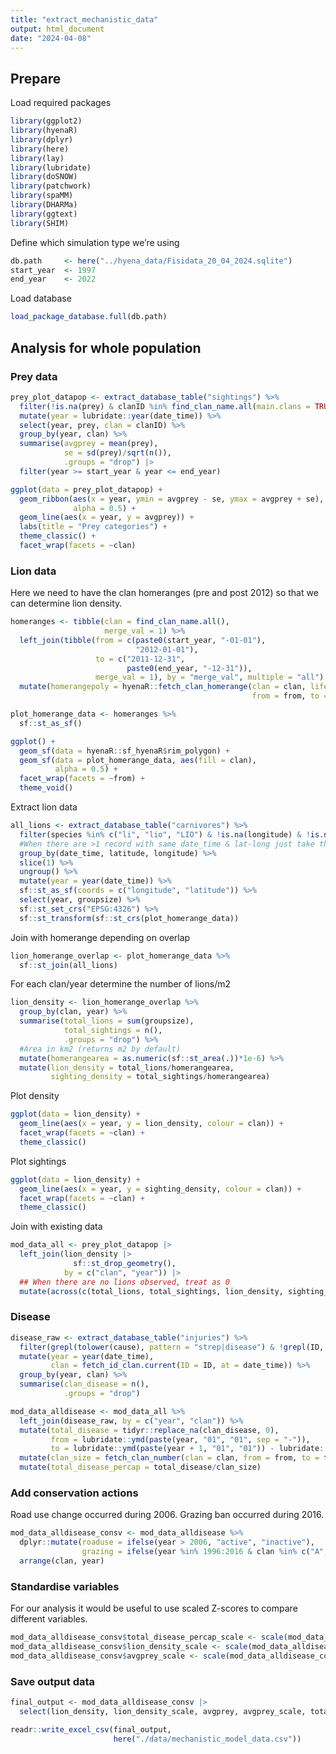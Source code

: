 ```yaml
---
title: "extract_mechanistic_data"
output: html_document
date: "2024-04-08"
---
```


## Prepare

Load required packages

```r
library(ggplot2)
library(hyenaR)
library(dplyr)
library(here)
library(lay)
library(lubridate)
library(doSNOW)
library(patchwork)
library(spaMM)
library(DHARMa)
library(ggtext)
library(SHIM)
```

Define which simulation type we're using

```r
db.path     <- here("../hyena_data/Fisidata_20_04_2024.sqlite")
start_year  <- 1997
end_year    <- 2022
```

Load database

```r
load_package_database.full(db.path)
```


## Analysis for whole population

### Prey data

```r
prey_plot_datapop <- extract_database_table("sightings") %>% 
  filter(!is.na(prey) & clanID %in% find_clan_name.all(main.clans = TRUE)) %>% 
  mutate(year = lubridate::year(date_time)) %>% 
  select(year, prey, clan = clanID) %>% 
  group_by(year, clan) %>% 
  summarise(avgprey = mean(prey),
            se = sd(prey)/sqrt(n()),
            .groups = "drop") |> 
  filter(year >= start_year & year <= end_year)
```

```r
ggplot(data = prey_plot_datapop) +
  geom_ribbon(aes(x = year, ymin = avgprey - se, ymax = avgprey + se),
              alpha = 0.5) +
  geom_line(aes(x = year, y = avgprey)) +
  labs(title = "Prey categories") +
  theme_classic() +
  facet_wrap(facets = ~clan)
```

### Lion data

Here we need to have the clan homeranges (pre and post 2012) so that we can determine lion density.

```r
homeranges <- tibble(clan = find_clan_name.all(),
                     merge_val = 1) %>% 
  left_join(tibble(from = c(paste0(start_year, "-01-01"),
                            "2012-01-01"),
                   to = c("2011-12-31",
                          paste0(end_year, "-12-31")),
                   merge_val = 1), by = "merge_val", multiple = "all") %>% 
  mutate(homerangepoly = hyenaR::fetch_clan_homerange(clan = clan, lifestage = "adult", sex = "female",
                                                      from = from, to = to, hr.args = list(levels = 0.95)))

plot_homerange_data <- homeranges %>% 
  sf::st_as_sf()

ggplot() +
  geom_sf(data = hyenaR::sf_hyenaR$rim_polygon) +
  geom_sf(data = plot_homerange_data, aes(fill = clan),
          alpha = 0.5) +
  facet_wrap(facets = ~from) +
  theme_void()
```

Extract lion data

```r
all_lions <- extract_database_table("carnivores") %>% 
  filter(species %in% c("li", "lio", "LIO") & !is.na(longitude) & !is.na(latitude)) %>% 
  #When there are >1 record with same date_time & lat-long just take the first (these are duplicates which are already recorded in group size)
  group_by(date_time, latitude, longitude) %>% 
  slice(1) %>% 
  ungroup() %>% 
  mutate(year = year(date_time)) %>% 
  sf::st_as_sf(coords = c("longitude", "latitude")) %>% 
  select(year, groupsize) %>% 
  sf::st_set_crs("EPSG:4326") %>% 
  sf::st_transform(sf::st_crs(plot_homerange_data))
```

Join with homerange depending on overlap

```r
lion_homerange_overlap <- plot_homerange_data %>% 
  sf::st_join(all_lions)
```

For each clan/year determine the number of lions/m2

```r
lion_density <- lion_homerange_overlap %>% 
  group_by(clan, year) %>% 
  summarise(total_lions = sum(groupsize),
            total_sightings = n(),
            .groups = "drop") %>% 
  #Area in km2 (returns m2 by default)
  mutate(homerangearea = as.numeric(sf::st_area(.))*1e-6) %>% 
  mutate(lion_density = total_lions/homerangearea,
         sighting_density = total_sightings/homerangearea)
```

Plot density

```r
ggplot(data = lion_density) +
  geom_line(aes(x = year, y = lion_density, colour = clan)) +
  facet_wrap(facets = ~clan) +
  theme_classic()
```

Plot sightings

```r
ggplot(data = lion_density) +
  geom_line(aes(x = year, y = sighting_density, colour = clan)) +
  facet_wrap(facets = ~clan) +
  theme_classic()
```

Join with existing data

```r
mod_data_all <- prey_plot_datapop |> 
  left_join(lion_density |> 
              sf::st_drop_geometry(),
            by = c("clan", "year")) |> 
  ## When there are no lions observed, treat as 0
  mutate(across(c(total_lions, total_sightings, lion_density, sighting_density), \(x) tidyr::replace_na(x, 0)))
```

### Disease

```r
disease_raw <- extract_database_table("injuries") %>% 
  filter(grepl(tolower(cause), pattern = "strep|disease") & !grepl(ID, pattern = "cub")) %>% 
  mutate(year = year(date_time),
         clan = fetch_id_clan.current(ID = ID, at = date_time)) %>% 
  group_by(year, clan) %>% 
  summarise(clan_disease = n(),
            .groups = "drop")
```

```r
mod_data_alldisease <- mod_data_all %>% 
  left_join(disease_raw, by = c("year", "clan")) %>% 
  mutate(total_disease = tidyr::replace_na(clan_disease, 0),
         from = lubridate::ymd(paste(year, "01", "01", sep = "-")),
         to = lubridate::ymd(paste(year + 1, "01", "01")) - lubridate::days(1)) %>% 
  mutate(clan_size = fetch_clan_number(clan = clan, from = from, to = to)) %>% 
  mutate(total_disease_percap = total_disease/clan_size)
```

### Add conservation actions

Road use change occurred during 2006.
Grazing ban occurred during 2016.

```r
mod_data_alldisease_consv <- mod_data_alldisease %>% 
  dplyr::mutate(roaduse = ifelse(year > 2006, "active", "inactive"),
                grazing = ifelse(year %in% 1996:2016 & clan %in% c("A", "F"), "present", "abscent")) %>% 
  arrange(clan, year)
```

### Standardise variables

For our analysis it would be useful to use scaled Z-scores to compare different variables.

```r
mod_data_alldisease_consv$total_disease_percap_scale <- scale(mod_data_alldisease_consv$total_disease_percap)[,1]
mod_data_alldisease_consv$lion_density_scale <- scale(mod_data_alldisease_consv$lion_density)[,1]
mod_data_alldisease_consv$avgprey_scale <- scale(mod_data_alldisease_consv$avgprey)[,1]
```

### Save output data

```r
final_output <- mod_data_alldisease_consv |> 
  select(lion_density, lion_density_scale, avgprey, avgprey_scale, total_disease_percap, total_disease_percap_scale, roaduse, grazing, clan, year)

readr::write_excel_csv(final_output,
                       here("./data/mechanistic_model_data.csv"))

```
